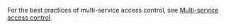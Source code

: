 ---
---
For the best practices of multi-service access control, see [Multi-service access control](../../administration/user_privs/User_privilege.md#multi-service-access-control).

